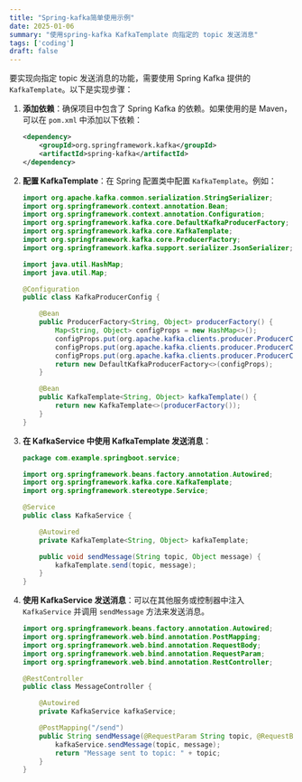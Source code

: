 ```yaml
---
title: "Spring-kafka简单使用示例"
date: 2025-01-06
summary: "使用spring-kafka KafkaTemplate 向指定的 topic 发送消息"
tags: ['coding']
draft: false
---
```


要实现向指定 topic 发送消息的功能，需要使用 Spring Kafka 提供的 `KafkaTemplate`。以下是实现步骤：

1. **添加依赖**：确保项目中包含了 Spring Kafka 的依赖。如果使用的是 Maven，可以在 `pom.xml` 中添加以下依赖：

    ```xml
    <dependency>
        <groupId>org.springframework.kafka</groupId>
        <artifactId>spring-kafka</artifactId>
    </dependency>
    ```


2. **配置 KafkaTemplate**：在 Spring 配置类中配置 `KafkaTemplate`。例如：

    ```java
    import org.apache.kafka.common.serialization.StringSerializer;
    import org.springframework.context.annotation.Bean;
    import org.springframework.context.annotation.Configuration;
    import org.springframework.kafka.core.DefaultKafkaProducerFactory;
    import org.springframework.kafka.core.KafkaTemplate;
    import org.springframework.kafka.core.ProducerFactory;
    import org.springframework.kafka.support.serializer.JsonSerializer;

    import java.util.HashMap;
    import java.util.Map;

    @Configuration
    public class KafkaProducerConfig {

        @Bean
        public ProducerFactory<String, Object> producerFactory() {
            Map<String, Object> configProps = new HashMap<>();
            configProps.put(org.apache.kafka.clients.producer.ProducerConfig.BOOTSTRAP_SERVERS_CONFIG, "localhost:9092");
            configProps.put(org.apache.kafka.clients.producer.ProducerConfig.KEY_SERIALIZER_CLASS_CONFIG, StringSerializer.class);
            configProps.put(org.apache.kafka.clients.producer.ProducerConfig.VALUE_SERIALIZER_CLASS_CONFIG, JsonSerializer.class);
            return new DefaultKafkaProducerFactory<>(configProps);
        }

        @Bean
        public KafkaTemplate<String, Object> kafkaTemplate() {
            return new KafkaTemplate<>(producerFactory());
        }
    }
    ```


3. **在 KafkaService 中使用 KafkaTemplate 发送消息**：

    ```java
    package com.example.springboot.service;

    import org.springframework.beans.factory.annotation.Autowired;
    import org.springframework.kafka.core.KafkaTemplate;
    import org.springframework.stereotype.Service;

    @Service
    public class KafkaService {

        @Autowired
        private KafkaTemplate<String, Object> kafkaTemplate;

        public void sendMessage(String topic, Object message) {
            kafkaTemplate.send(topic, message);
        }
    }
    ```


4. **使用 KafkaService 发送消息**：可以在其他服务或控制器中注入 `KafkaService` 并调用 `sendMessage` 方法来发送消息。

    ```java
    import org.springframework.beans.factory.annotation.Autowired;
    import org.springframework.web.bind.annotation.PostMapping;
    import org.springframework.web.bind.annotation.RequestBody;
    import org.springframework.web.bind.annotation.RequestParam;
    import org.springframework.web.bind.annotation.RestController;

    @RestController
    public class MessageController {

        @Autowired
        private KafkaService kafkaService;

        @PostMapping("/send")
        public String sendMessage(@RequestParam String topic, @RequestBody Object message) {
            kafkaService.sendMessage(topic, message);
            return "Message sent to topic: " + topic;
        }
    }
    ```


